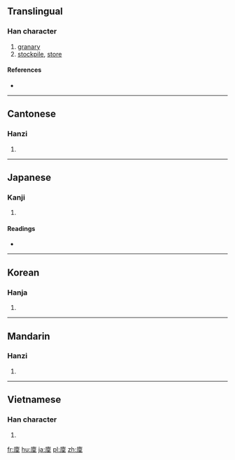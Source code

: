 {{also|廪|稟}}
==Translingual==

===Han character===
{{Han char|rn=53|rad=广|as=13|sn=16|four=00294|canj=IYWD|ids=⿸广稟}}

# [[granary]]
# [[stockpile]], [[store]]

====References====
* {{Han ref|kx=0351.220|dkj=09515|dj=0664.230|hdz=20905.160|uh=5EE9|ud=24297|bh=E96F|bd=59759}}

----

==Cantonese==

===Hanzi===
{{yue-hanzi|jyut=[[lam5]]|y=lam5|sim=廪}}

# {{defn|lang=yue|sort=广13}}

----

==Japanese==

===Kanji===
{{ja-kanji|grade=|rs=广13}}

# {{defn|lang=ja|sort=广13}}

====Readings====
* {{ja-readings|on=[[りん]] (rin)|kun=[[くら]] (kura)}}

----

==Korean==

===Hanja===
{{ko-hanja|hangeul=름|rv=reum|mr=rŭm}}

# {{defn|lang=ko|sort=广13}}

----

==Mandarin==

===Hanzi===
{{cmn-hanzi|sim=廪|pin=[[lǐn]] ([[lin3]]), [[bǐng]] ([[bing3]]), [[lǎn]] ([[lan3]])|wg=lin<sup>3</sup>, ping<sup>3</sup>, lan<sup>3</sup>}}

# {{defn|lang=cmn|sort=广13}}

----

==Vietnamese==

===Han character===
{{vi-hantu|[[lẫm]], [[lắm]], [[lẩm]], [[rắm]], [[lúm]], [[lũm]]|rs=广13}}

# {{defn|lang=vi|sort=广13}}

[[fr:廩]]
[[hu:廩]]
[[ja:廩]]
[[pl:廩]]
[[zh:廩]]